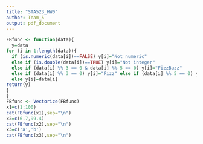```yaml
---
title: "STA523_HW0"
author: Team_5
output: pdf_document
---
```


```r

FBfunc <- function(data){
  y=data
for (i in 1:length(data)){
  if (is.numeric(data[i])==FALSE) y[i]="Not numeric"
  else if (is.double(data[i])==TRUE) y[i]="Not integer"
  else if (data[i] %% 3 == 0 & data[i] %% 5 == 0) y[i]="FizzBuzz" 
  else if (data[i] %% 3 == 0) y[i]="Fizz" else if (data[i] %% 5 == 0) y[i]="Buzz" 
  else y[i]=data[i] 
return(y)
}
}
FBfunc <- Vectorize(FBfunc)
x1=c(1:100)
cat(FBfunc(x1),sep="\n")
x2=c(6.7,99.4)
cat(FBfunc(x2),sep="\n")
x3=c('a','b')
cat(FBfunc(x3),sep="\n")

```
